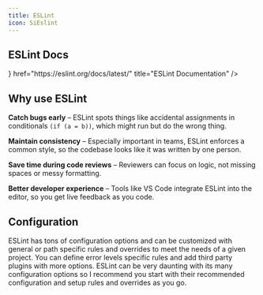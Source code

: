 ```yaml
---
title: ESLint
icon: SiEslint
---
```


## ESLint Docs


<Cards>
  <Card icon={<SiEslint />} href="https://eslint.org/docs/latest/" title="ESLint Documentation" />
  <Card
    href="https://eslint.org/docs/latest/use/getting-started"
    title="Installation"
    description="Follow the instructions on this page to install ESLint in your project"
  />
</Cards>

## Why use ESLint

**Catch bugs early** – ESLint spots things like accidental assignments in conditionals `(if (a = b))`, which might run but do the wrong thing.

**Maintain consistency** – Especially important in teams, ESLint enforces a common style, so the codebase looks like it was written by one person.

**Save time during code reviews** – Reviewers can focus on logic, not missing spaces or messy formatting.

**Better developer experience** – Tools like VS Code integrate ESLint into the editor, so you get live feedback as you code.

## Configuration

ESLint has tons of configuration options and can be customized with general or path specific rules and overrides to meet the needs of a given project.
You can define error levels specific rules and add third party plugins with more options. ESLint can be very daunting with its many configuration
options so I recommend you start with their recommended configuration and setup rules and overrides as you go.
